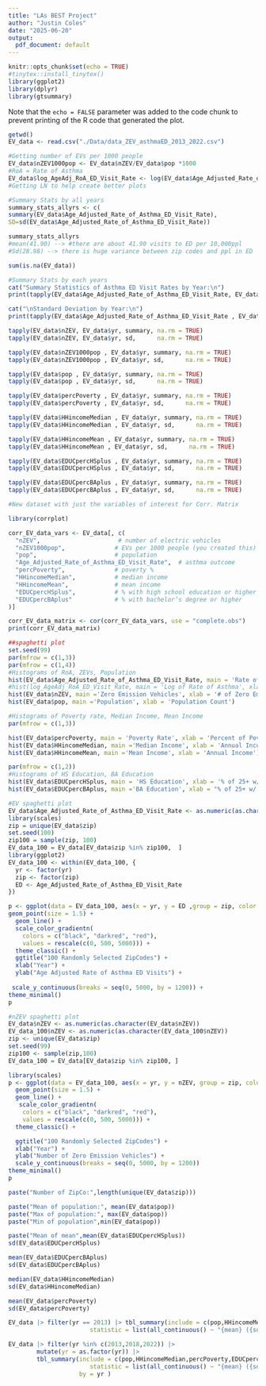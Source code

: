 ```yaml
---
title: "LAs BEST Project"
author: "Justin Coles"
date: "2025-06-20"
output:
  pdf_document: default
---
```


```r
knitr::opts_chunk$set(echo = TRUE)
#tinytex::install_tinytex()
library(ggplot2)
library(dplyr)
library(gtsummary)
```

Note that the `echo = FALSE` parameter was added to the code chunk to prevent printing of the R code that generated the plot.

```r
getwd()
EV_data <- read.csv("./Data/data_ZEV_asthmaED_2013_2022.csv")
```

```r
#Getting number of EVs per 1000 people
EV_data$nZEV1000pop <- EV_data$nZEV/EV_data$pop *1000
#RoA = Rate of Asthma
EV_data$log_AgeAdj_RoA_ED_Visit_Rate <- log(EV_data$Age_Adjusted_Rate_of_Asthma_ED_Visit_Rate)
#Getting LN to help create better plots 
```

```r
#Summary Stats by all years
summary_stats_allyrs <- c(
summary(EV_data$Age_Adjusted_Rate_of_Asthma_ED_Visit_Rate),
SD=sd(EV_data$Age_Adjusted_Rate_of_Asthma_ED_Visit_Rate))

summary_stats_allyrs
#mean(41.90) --> #there are about 41.90 visits to ED per 10,000ppl
#Sd(28.98) --> there is huge variance between zip codes and ppl in ED 
```
```r
sum(is.na(EV_data))
```

```r
#Summary Stats by each years
cat("Summary Statistics of Asthma ED Visit Rates by Year:\n")
print(tapply(EV_data$Age_Adjusted_Rate_of_Asthma_ED_Visit_Rate, EV_data$yr, summary, na.rm = TRUE))

cat("\nStandard Deviation by Year:\n")
print(tapply(EV_data$Age_Adjusted_Rate_of_Asthma_ED_Visit_Rate , EV_data$yr , sd, na.rm = TRUE))

```

```r
tapply(EV_data$nZEV, EV_data$yr, summary, na.rm = TRUE) 
tapply(EV_data$nZEV, EV_data$yr, sd,      na.rm = TRUE)

```
```r
tapply(EV_data$nZEV1000pop , EV_data$yr, summary, na.rm = TRUE) 
tapply(EV_data$nZEV1000pop , EV_data$yr, sd,      na.rm = TRUE)
```
```r
tapply(EV_data$pop , EV_data$yr, summary, na.rm = TRUE) 
tapply(EV_data$pop , EV_data$yr, sd,      na.rm = TRUE)
```

```r
tapply(EV_data$percPoverty , EV_data$yr, summary, na.rm = TRUE) 
tapply(EV_data$percPoverty , EV_data$yr, sd,      na.rm = TRUE)
```

```r
tapply(EV_data$HHincomeMedian , EV_data$yr, summary, na.rm = TRUE) 
tapply(EV_data$HHincomeMedian , EV_data$yr, sd,      na.rm = TRUE)
```

```r
tapply(EV_data$HHincomeMean , EV_data$yr, summary, na.rm = TRUE) 
tapply(EV_data$HHincomeMean , EV_data$yr, sd,      na.rm = TRUE)
```

```r
tapply(EV_data$EDUCpercHSplus , EV_data$yr, summary, na.rm = TRUE) 
tapply(EV_data$EDUCpercHSplus , EV_data$yr, sd,      na.rm = TRUE)
```

```r
tapply(EV_data$EDUCpercBAplus , EV_data$yr, summary, na.rm = TRUE) 
tapply(EV_data$EDUCpercBAplus , EV_data$yr, sd,      na.rm = TRUE)
```
```r

#New dataset with just the variables of interest for Corr. Matrix

library(corrplot)

corr_EV_data_vars <- EV_data[, c(
  "nZEV",                      # number of electric vehicles
  "nZEV1000pop",              # EVs per 1000 people (you created this)
  "pop",                      # population
  "Age_Adjusted_Rate_of_Asthma_ED_Visit_Rate",  # asthma outcome
  "percPoverty",              # poverty %
  "HHincomeMedian",           # median income
  "HHincomeMean",             # mean income
  "EDUCpercHSplus",           # % with high school education or higher
  "EDUCpercBAplus"            # % with bachelor’s degree or higher
)]

corr_EV_data_matrix <- cor(corr_EV_data_vars, use = "complete.obs")
print(corr_EV_data_matrix)


```

```r
##spaghetti plot
set.seed(99)
par(mfrow = c(1,3))
par(mfrow = c(1,4))
#Histograms of RoA, ZEVs, Population
hist(EV_data$Age_Adjusted_Rate_of_Asthma_ED_Visit_Rate, main = 'Rate of Asthma', xlab = 'Age Adjusted Rate of Asthma')
#hist(log_AgeAdj_RoA_ED_Visit_Rate, main = 'Log of Rate of Asthma', xlab = 'Age Adjusted Rate of Asthma')
hist(EV_data$nZEV, main ='Zero Emission Vehicles', xlab = '# of Zero Emission Vehicles')
hist(EV_data$pop, main ='Population', xlab = 'Population Count')

```

```r
#Histograms of Poverty rate, Median Income, Mean Income
par(mfrow = c(1,3))

hist(EV_data$percPoverty, main = 'Poverty Rate', xlab = 'Percent of Poverty')
hist(EV_data$HHincomeMedian, main ='Median Income', xlab = 'Annual Income')
hist(EV_data$HHincomeMean, main ='Mean Income', xlab = 'Annual Income')
```

```r
par(mfrow = c(1,2))
#Histograms of HS Education, BA Education
hist(EV_data$EDUCpercHSplus, main = 'HS Education', xlab = '% of 25+ w/ High School Diploma')
hist(EV_data$EDUCpercBAplus, main ='BA Education', xlab = "% of 25+ w/ Bachelor's Degree")
```


```r
#EV spaghetti plot
EV_data$Age_Adjusted_Rate_of_Asthma_ED_Visit_Rate <- as.numeric(as.character(EV_data$Age_Adjusted_Rate_of_Asthma_ED_Visit_Rate))
library(scales)
zip = unique(EV_data$zip)
set.seed(100)
zip100 = sample(zip, 100)
EV_data_100 = EV_data[EV_data$zip %in% zip100,  ]
library(ggplot2)
EV_data_100 <- within(EV_data_100, {
  yr <- factor(yr)
  zip <- factor(zip)
  ED <- Age_Adjusted_Rate_of_Asthma_ED_Visit_Rate
})

p <- ggplot(data = EV_data_100, aes(x = yr, y = ED ,group = zip, color = ED)) +
geom_point(size = 1.5) + 
  geom_line() + 
  scale_color_gradientn(
    colors = c("black", "darkred", "red"),
    values = rescale(c(0, 500, 5000))) +
  theme_classic() +
  ggtitle("100 Randomly Selected ZipCodes") +
  xlab("Year") + 
  ylab("Age Adjusted Rate of Asthma ED Visits") + 
  
 scale_y_continuous(breaks = seq(0, 5000, by = 1200)) +
theme_minimal()
p
```
```r
#nZEV spaghetti plot
EV_data$nZEV <- as.numeric(as.character(EV_data$nZEV))
EV_data_100$nZEV <- as.numeric(as.character(EV_data_100$nZEV))
zip <- unique(EV_data$zip)
set.seed(99)
zip100 <- sample(zip,100)
EV_data_100 = EV_data[EV_data$zip %in% zip100, ]

library(scales)
p <- ggplot(data = EV_data_100, aes(x = yr, y = nZEV, group = zip, color = nZEV)) + 
  geom_point(size = 1.5) + 
  geom_line() +
   scale_color_gradientn(
    colors = c("black", "darkred", "red"),
    values = rescale(c(0, 500, 5000))) +
  theme_classic() +

  ggtitle("100 Randomly Selected ZipCodes") +
  xlab("Year") + 
  ylab("Number of Zero Emission Vehicles") + 
  scale_y_continuous(breaks = seq(0, 5000, by = 1200))
theme_minimal()
p
```

```r

paste("Number of ZipCo:",length(unique(EV_data$zip)))

paste("Mean of population:", mean(EV_data$pop))
paste("Max of population:", max(EV_data$pop))
paste("Min of population",min(EV_data$pop))

paste("Mean of mean",mean(EV_data$EDUCpercHSplus))
sd(EV_data$EDUCpercHSplus)

mean(EV_data$EDUCpercBAplus)
sd(EV_data$EDUCpercBAplus)

median(EV_data$HHincomeMedian)
sd(EV_data$HHincomeMedian)

mean(EV_data$percPoverty)
sd(EV_data$percPoverty)

```
```r
EV_data |> filter(yr == 2013) |> tbl_summary(include = c(pop,HHincomeMedian,percPoverty,EDUCpercHSplus,EDUCpercBAplus),
                       statistic = list(all_continuous() ~ "{mean} ({sd})"))
```

```r
EV_data |> filter(yr %in% c(2013,2018,2022)) |> 
        mutate(yr = as.factor(yr)) |>
        tbl_summary(include = c(pop,HHincomeMedian,percPoverty,EDUCpercHSplus,EDUCpercBAplus),
                       statistic = list(all_continuous() ~ "{mean} ({sd})"),
                    by = yr )
```
